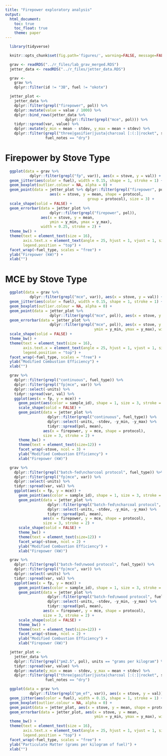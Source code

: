 ```yaml
---
title: "Firepower exploratory analysis"
output:
  html_document:
    toc: true
    toc_float: true
    theme: paper
---
```


```r
  library(tidyverse)
```

```r
  knitr::opts_chunk$set(fig.path='figures/', warning=FALSE, message=FALSE, cache=FALSE, echo=FALSE)
```

```r
  grav <- readRDS("../r_files/lab_grav_merged.RDS")
  jetter_data <- readRDS("../r_files/jetter_data.RDS")
```

```r
  grav <-
    grav %>%
    dplyr::filter(id != "3B", fuel != "okote")
```

```r
  jetter_plot <-
    jetter_data %>%
    dplyr::filter(grepl("firepower", pol)) %>%
    dplyr::mutate(value = value / 1000) %>%
    dplyr::bind_rows(jetter_data %>%
                           dplyr::filter(grepl("mce", pol))) %>%
    tidyr::spread(var, value) %>%
    dplyr::mutate(y_min = mean - stdev, y_max = mean + stdev) %>%
    dplyr::filter(grepl("three|gasifier|justa|charcoal [:(:]|rocket", stove),
                  fuel_notes == "dry")
```

# Firepower by Stove Type

```r
  ggplot(data = grav %>%
           dplyr::filter(grepl("fp", var)), aes(x = stove, y = val)) +
  geom_jitter(aes(color = fuel), width = 0.15, shape = 1, stroke = 1) +
  geom_boxplot(outlier.colour = NA, alpha = 0) +
  geom_point(data = jetter_plot %>% dplyr::filter(grepl("firepower", pol)),
                    aes(x = stove, y = mean, shape = protocol,
                                     group = protocol), size = 3) +
  scale_shape(solid = FALSE) +
  geom_errorbar(data = jetter_plot %>%
                    dplyr::filter(grepl("firepower", pol)),
                aes(x = stove, y = mean,
                    ymin = y_min, ymax = y_max),
                width = 0.25, stroke = 2) +
  theme_bw() +
  theme(text = element_text(size = 16),
        axis.text.x = element_text(angle = 25, hjust = 1, vjust = 1, size = 10),
        legend.position = "top") +
  facet_wrap(~fuel_type, scales = "free") +
  ylab("Firepower (kW)") +
  xlab("")
```

# MCE by Stove Type

```r
  ggplot(data = grav %>%
           dplyr::filter(grepl("mce", var)), aes(x = stove, y = val)) +
  geom_jitter(aes(color = fuel), width = 0.15, shape = 1, stroke = 1) +
  geom_boxplot(outlier.colour = NA, alpha = 0) +
  geom_point(data = jetter_plot %>%
                    dplyr::filter(grepl("mce", pol)), aes(x = stove, y = mean, shape = protocol), size = 3) +
  geom_errorbar(data = jetter_plot %>%
                    dplyr::filter(grepl("mce", pol)), aes(x = stove, y = mean,
                                        ymin = y_min, ymax = y_max), width = 0.25, stroke = 2) +
  scale_shape(solid = FALSE) +
  theme_bw() +
  theme(text = element_text(size = 16),
        axis.text.x = element_text(angle = 25, hjust = 1, vjust = 1, size = 10),
        legend.position = "top") +
  facet_wrap(~fuel_type, scales = "free") +
  ylab("Modified Combustion Efficiency") +
  xlab("")
```

```r
  grav %>%
    dplyr::filter(grepl("continuous", fuel_type)) %>%
    dplyr::filter(grepl("fp|mce", var)) %>%
    dplyr::select(-units) %>%
    tidyr::spread(var, val) %>%
    ggplot(aes(x = fp, y = mce)) +
      geom_point(aes(color = sample_id), shape = 1, size = 3, stroke = 2) +
      scale_shape(solid = FALSE) +
      geom_point(data = jetter_plot %>%
                   dplyr::filter(grepl("continuous", fuel_type)) %>%
                   dplyr::select(-units, -stdev, -y_min, -y_max) %>%
                   tidyr::spread(pol, mean),
                 aes(x = firepower, y = mce, shape = protocol),
                 size = 3, stroke = 2) +
      theme_bw() + 
      theme(text = element_text(size=12)) +
      facet_wrap(~stove, ncol = 3) +
      ylab("Modified Combustion Efficiency") +
      xlab("Firepower (kW)")
```

```r
  grav %>%
    dplyr::filter(grepl("batch-fed\ncharcoal protocol", fuel_type)) %>%
    dplyr::filter(grepl("fp|mce", var)) %>%
    dplyr::select(-units) %>%
    tidyr::spread(var, val) %>%
    ggplot(aes(x = fp, y = mce)) +
      geom_point(aes(color = sample_id), shape = 1, size = 3, stroke = 2) +
      geom_point(data = jetter_plot %>%
                   dplyr::filter(grepl("batch-fed\ncharcoal protocol", fuel_type)) %>%
                   dplyr::select(-units, -stdev, -y_min, -y_max) %>%
                   tidyr::spread(pol, mean),
                 aes(x = firepower, y = mce, shape = protocol),
                 size = 3, stroke = 2) +
      scale_shape(solid = FALSE) +
      theme_bw() + 
      theme(text = element_text(size=12)) +
      facet_wrap(~stove, ncol = 2) +
      ylab("Modified Combustion Efficiency") +
      xlab("Firepower (kW)")
```

```r
  grav %>%
    dplyr::filter(grepl("batch-fed\nwood protocol", fuel_type)) %>%
    dplyr::filter(grepl("fp|mce", var)) %>%
    dplyr::select(-units) %>%
    tidyr::spread(var, val) %>%
    ggplot(aes(x = fp, y = mce)) +
      geom_point(aes(color = sample_id), shape = 1, size = 3, stroke = 2) +
      geom_point(data = jetter_plot %>%
                   dplyr::filter(grepl("batch-fed\nwood protocol", fuel_type)) %>%
                   dplyr::select(-units, -stdev, -y_min, -y_max) %>%
                   tidyr::spread(pol, mean),
                 aes(x = firepower, y = mce, shape = protocol),
                 size = 3, stroke = 2) +
      scale_shape(solid = FALSE) +
      theme_bw() + 
      theme(text = element_text(size=12)) +
      facet_wrap(~stove, ncol = 2) +
      ylab("Modified Combustion Efficiency") +
      xlab("Firepower (kW)")
```

```r
  jetter_plot <-
    jetter_data %>%
    dplyr::filter(grepl("pm2.5", pol), units == "grams per kilogram") %>%
    tidyr::spread(var, value) %>%
    dplyr::mutate(y_min = mean - stdev, y_max = mean + stdev) %>%
    dplyr::filter(grepl("three|gasifier|justa|charcoal [:(:]|rocket", stove),
                  fuel_notes == "dry")

  ggplot(data = grav %>%
           dplyr::filter(grepl("pm_ef", var)), aes(x = stove, y = val)) +
  geom_jitter(aes(color = fuel), width = 0.15, shape = 1, stroke = 1) +
  geom_boxplot(outlier.colour = NA, alpha = 0) +
  geom_point(data = jetter_plot, aes(x = stove, y = mean, shape = protocol), size = 2.5) +
  geom_errorbar(data = jetter_plot, aes(x = stove, y = mean,
                                        ymin = y_min, ymax = y_max), width = 0.15, stroke = 2) +
  theme_bw() +
  theme(text = element_text(size = 16),
        axis.text.x = element_text(angle = 25, hjust = 1, vjust = 1, size = 12),
        legend.position = "top") +
  facet_wrap(~fuel_type, scales = "free") +
  ylab("Particulate Matter (grams per kilogram of fuel)") +
  xlab("")
```